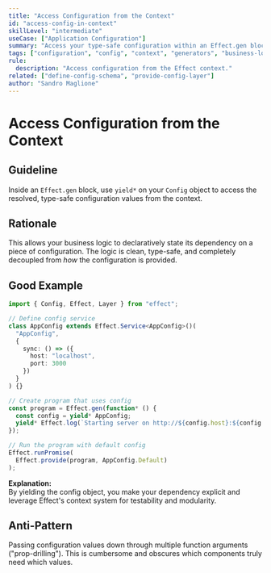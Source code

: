 ```yaml
---
title: "Access Configuration from the Context"
id: "access-config-in-context"
skillLevel: "intermediate"
useCase: ["Application Configuration"]
summary: "Access your type-safe configuration within an Effect.gen block by yielding the Config object you defined."
tags: ["configuration", "config", "context", "generators", "business-logic"]
rule:
  description: "Access configuration from the Effect context."
related: ["define-config-schema", "provide-config-layer"]
author: "Sandro Maglione"
---
```


# Access Configuration from the Context

## Guideline

Inside an `Effect.gen` block, use `yield*` on your `Config` object to access the resolved, type-safe configuration values from the context.

## Rationale

This allows your business logic to declaratively state its dependency on a piece of configuration. The logic is clean, type-safe, and completely decoupled from *how* the configuration is provided.

## Good Example

```typescript
import { Config, Effect, Layer } from "effect";

// Define config service
class AppConfig extends Effect.Service<AppConfig>()(
  "AppConfig",
  {
    sync: () => ({
      host: "localhost",
      port: 3000
    })
  }
) {}

// Create program that uses config
const program = Effect.gen(function* () {
  const config = yield* AppConfig;
  yield* Effect.log(`Starting server on http://${config.host}:${config.port}`);
});

// Run the program with default config
Effect.runPromise(
  Effect.provide(program, AppConfig.Default)
);
```

**Explanation:**  
By yielding the config object, you make your dependency explicit and leverage Effect's context system for testability and modularity.

## Anti-Pattern

Passing configuration values down through multiple function arguments ("prop-drilling"). This is cumbersome and obscures which components truly need which values.
